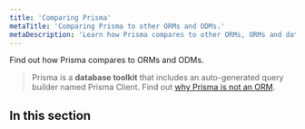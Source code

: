 ```yaml
---
title: 'Comparing Prisma'
metaTitle: 'Comparing Prisma to other ORMs and ODMs.'
metaDescription: 'Learn how Prisma compares to other ORMs, ORMs and database libraries, like TypeORM, Sequelize and Mongoose.'
---
```


<TopBlock>

Find out how Prisma compares to ORMs and ODMs.

> Prisma is a **database toolkit** that includes an auto-generated query builder named Prisma Client. Find out [why Prisma is not an ORM](../../prisma-in-your-stack/is-prisma-an-orm).

</TopBlock>

## In this section

<Subsections />
